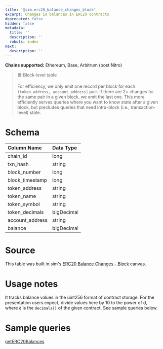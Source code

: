 ```yaml
---
title: '@sim.erc20_balance_changes_block'
excerpt: Changes in balances in ERC20 contracts
deprecated: false
hidden: false
metadata:
  title: ''
  description: ''
  robots: index
next:
  description: ''
---
```

**Chains supported:** Ethereum, Base, Arbitrum (post Nitro)

> 🟦 Block-level table
>
> For efficiency, we only emit one record per block for each `(token_address, account_address)` pair. If there are 2+ changes for the same pair in a given block, we emit the last one. This more efficiently serves queries where you want to know state after a given block, but precludes queries that need intra-block (i.e., transaction-level) state.

# Schema

| Column Name      | Data Type  |
| :--------------- | :--------- |
| chain\_id        | long       |
| txn\_hash        | string     |
| block\_number    | long       |
| block\_timestamp | long       |
| token\_address   | string     |
| token\_name      | string     |
| token\_symbol    | string     |
| token\_decimals  | bigDecimal |
| account\_address | string     |
| balance          | bigDecimal |

# Source

This table was built in sim's [ERC20 Balance Changes - Block](https://studio.sim.io/canvases/57c1df0b-5ab7-472e-abd8-4253f8feca76) canvas. 

# Usage notes

It tracks balance values in the uint256 format of contract storage. For the presentation users expect, divide values here by 10 to the power of d, where `d` is the `decimals()` of the given contract. See sample queries below.

# Sample queries

[getERC20Balances](ref:geterc20balances)
